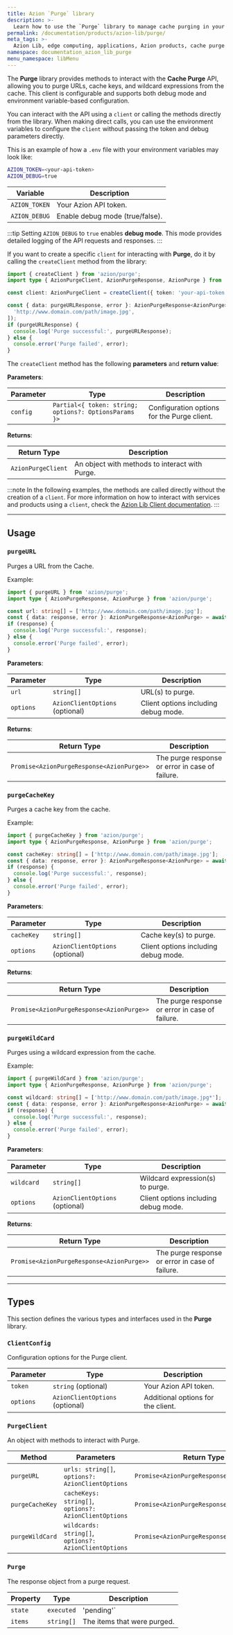 ```yaml
---
title: Azion `Purge` library
description: >-
  Learn how to use the `Purge` library to manage cache purging in your web applications.
permalink: /documentation/products/azion-lib/purge/
meta_tags: >-
  Azion Lib, edge computing, applications, Azion products, cache purge
namespace: documentation_azion_lib_purge
menu_namespace: libMenu
---
```



The **Purge** library provides methods to interact with the **Cache Purge** API, allowing you to purge URLs, cache keys, and wildcard expressions from the cache. This client is configurable and supports both debug mode and environment variable-based configuration.

<LinkButton link="/en/documentation/products/azion-lib/overview/" label="Go to Azion Libraries Overview" severity="secondary" />

You can interact with the API using a `client` or calling the methods directly from the library. When making direct calls, you can use the environment variables to configure the `client` without passing the token and debug parameters directly.

This is an example of how a `.env` file with your environment variables may look like:

```sh
AZION_TOKEN=<your-api-token>
AZION_DEBUG=true
```

| Variable | Description |
|----------|-------------|
| `AZION_TOKEN` | Your Azion API token. |
| `AZION_DEBUG` | Enable debug mode (true/false). |

:::tip
Setting `AZION_DEBUG` to `true` enables **debug mode**. This mode provides detailed logging of the API requests and responses.
:::

If you want to create a specific `client` for interacting with **Purge**, do it by calling the `createClient` method from the library:

```typescript
import { createClient } from 'azion/purge';
import type { AzionPurgeClient, AzionPurgeResponse, AzionPurge } from 'azion/purge';

const client: AzionPurgeClient = createClient({ token: 'your-api-token', options: { debug: true } });

const { data: purgeURLResponse, error }: AzionPurgeResponse<AzionPurge> = await client.purgeURL([
  'http://www.domain.com/path/image.jpg',
]);
if (purgeURLResponse) {
  console.log('Purge successful:', purgeURLResponse);
} else {
  console.error('Purge failed', error);
}
```

The `createClient` method has the following **parameters** and **return value**:

**Parameters**:

| Parameter | Type | Description |
|-----------|------|-------------|
| `config` | `Partial<{ token: string; options?: OptionsParams }>` | Configuration options for the Purge client. |

**Returns**:

| Return Type | Description |
|-------------|-------------|
| `AzionPurgeClient` | An object with methods to interact with Purge. |

:::note
In the following examples, the methods are called directly without the creation of a `client`. For more information on how to interact with services and products using a `client`, check the [Azion Lib Client documentation](/en/documentation/products/azion-lib/client/).
:::

---

## Usage

### `purgeURL`

Purges a URL from the Cache.

Example:

```typescript
import { purgeURL } from 'azion/purge';
import type { AzionPurgeResponse, AzionPurge } from 'azion/purge';

const url: string[] = ['http://www.domain.com/path/image.jpg'];
const { data: response, error }: AzionPurgeResponse<AzionPurge> = await purgeURL(url, { debug: true });
if (response) {
  console.log('Purge successful:', response);
} else {
  console.error('Purge failed', error);
}
```

**Parameters**:

| Parameter | Type | Description |
|-----------|------|-------------|
| `url` | `string[]` | URL(s) to purge. |
| `options` | `AzionClientOptions` (optional) | Client options including debug mode. |

**Returns**:

| Return Type | Description |
|-------------|-------------|
| `Promise<AzionPurgeResponse<AzionPurge>>` | The purge response or error in case of failure. |

### `purgeCacheKey`

Purges a cache key from the cache.

Example:

```typescript
import { purgeCacheKey } from 'azion/purge';
import type { AzionPurgeResponse, AzionPurge } from 'azion/purge';

const cacheKey: string[] = ['http://www.domain.com/path/image.jpg'];
const { data: response, error }: AzionPurgeResponse<AzionPurge> = await purgeCacheKey(cacheKey, { debug: true });
if (response) {
  console.log('Purge successful:', response);
} else {
  console.error('Purge failed', error);
}
```

**Parameters**:

| Parameter | Type | Description |
|-----------|------|-------------|
| `cacheKey` | `string[]` | Cache key(s) to purge. |
| `options` | `AzionClientOptions` (optional) | Client options including debug mode. |

**Returns**:

| Return Type | Description |
|-------------|-------------|
| `Promise<AzionPurgeResponse<AzionPurge>>` | The purge response or error in case of failure. |

### `purgeWildCard`

Purges using a wildcard expression from the cache.

Example:

```typescript
import { purgeWildCard } from 'azion/purge';
import type { AzionPurgeResponse, AzionPurge } from 'azion/purge';

const wildcard: string[] = ['http://www.domain.com/path/image.jpg*'];
const { data: response, error }: AzionPurgeResponse<AzionPurge> = await purgeWildCard(wildcard, { debug: true });
if (response) {
  console.log('Purge successful:', response);
} else {
  console.error('Purge failed', error);
}
```

**Parameters**:

| Parameter | Type | Description |
|-----------|------|-------------|
| `wildcard` | `string[]` | Wildcard expression(s) to purge. |
| `options` | `AzionClientOptions` (optional) | Client options including debug mode. |

**Returns**:

| Return Type | Description |
|-------------|-------------|
| `Promise<AzionPurgeResponse<AzionPurge>>` | The purge response or error in case of failure. |

---

## Types

This section defines the various types and interfaces used in the **Purge** library.

### `ClientConfig`

Configuration options for the Purge client.

| Parameter | Type | Description |
|-----------|------|-------------|
| `token` | `string` (optional) | Your Azion API token. |
| `options` | `AzionClientOptions` (optional) | Additional options for the client. |

### `PurgeClient`

An object with methods to interact with Purge.

| Method | Parameters | Return Type |
|--------|------------|-------------|
| `purgeURL` | `urls: string[]`, `options?: AzionClientOptions` | `Promise<AzionPurgeResponse<AzionPurge>>` |
| `purgeCacheKey` | `cacheKeys: string[]`, `options?: AzionClientOptions` | `Promise<AzionPurgeResponse<AzionPurge>>` |
| `purgeWildCard` | `wildcards: string[]`, `options?: AzionClientOptions` | `Promise<AzionPurgeResponse<AzionPurge>>` |

### `Purge`

The response object from a purge request.

| Property | Type | Description |
|----------|------|-------------|
| `state` | `executed` | 'pending'` | The state of the purge request. |
| `items` | `string[]` | The items that were purged. |
